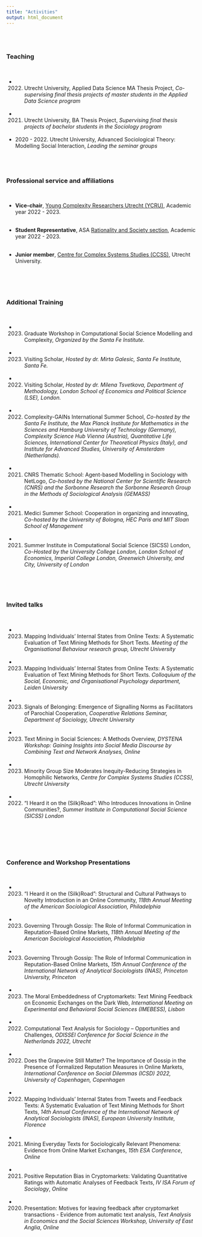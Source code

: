 ```yaml
---
title: "Activities"
output: html_document
---
```


<br/>
<br/>

### Teaching
<br/>

- 2022. Utrecht University, Applied Data Science MA Thesis Project, *Co-supervising final thesis projects of master students in the Applied Data Science program*
<br/>
<br/>

- 2021. Utrecht University, BA Thesis Project, *Supervising final thesis projects of bachelor students in the Sociology program*
<br/>
<br/>

- 2020 - 2022.  Utrecht University, Advanced Sociological Theory: Modelling Social Interaction, *Leading the seminar groups*  
<br/>  
<br/>  
 

### Professional service and affiliations
<br/>

- **Vice-chair**, [Young Complexity Researchers Utrecht (YCRU)](https://www.uu.nl/en/research/centre-for-complex-systems-studies-ccss/about-us/young-complexity-researchers-utrecht-ycru), Academic year
2022 - 2023.
<br/>
<br/>

- **Student Representative**, ASA [Rationality and Society section](https://sites.google.com/site/rationalityandsocietysection/?pli=1), Academic year
2022 - 2023.
<br/>
<br/>

- **Junior member**, [Centre for Complex Systems Studies (CCSS)](https://www.uu.nl/en/research/centre-for-complex-systems-studies-ccss/), Utrecht University. 
<br/>
<br/>
<br/>  
<br/>  
 


### Additional Training
<br/>

- 2023. Graduate Workshop in Computational Social Science Modelling and Complexity, *Organized by the Santa Fe Institute.*
<br/>
<br/>

- 2023. Visiting Scholar, *Hosted by dr. Mirta Galesic, Santa Fe Institute, Santa Fe.*
<br/>
<br/>

- 2022. Visiting Scholar, *Hosted by dr. Milena Tsvetkova, Department of Methodology, London School of Economics and Political Science (LSE), London.*
<br/>
<br/>

- 2022. Complexity-GAINs International Summer School, *Co-hosted by the Santa Fe Institute, the Max Planck Institute for Mathematics in the Sciences and Hamburg University of Technology (Germany), Complexity Science Hub Vienna (Austria), Quantitative Life Sciences, International Center for Theoretical Physics (Italy), and Institute for Advanced Studies, University of Amsterdam (Netherlands).*
<br/>
<br/>

- 2021. CNRS Thematic School: Agent-based Modelling in Sociology with NetLogo, *Co-hosted by the National Center for Scientific Research (CNRS) and the Sorbonne Research the Sorbonne Research Group in the Methods of Sociological Analysis (GEMASS)*
<br/>
<br/>

- 2021. Medici Summer School: Cooperation in organizing and innovating, *Co-hosted by the University of Bologna, HEC Paris and MIT Sloan School of Management*
<br/>
<br/>

- 2021. Summer Institute in Computational Social Science (SICSS) London, *Co-Hosted by the University College London, London School of Economics, Imperial College London, Greenwich University, and City, University of London*

 <br/>  
 <br/> 
 
### Invited talks
<br/>


- 2023. Mapping Individuals’ Internal States from Online Texts: A Systematic Evaluation of Text Mining Methods for Short Texts. *Meeting of the Organisational Behaviour research group, Utrecht University*
<br/>
<br/>

- 2023. Mapping Individuals’ Internal States from Online Texts: A Systematic Evaluation of Text Mining Methods for Short Texts. *Colloquium of the Social, Economic, and Organisational Psychology department, Leiden University*
<br/>
<br/>

- 2023. Signals of Belonging: Emergence of Signalling Norms as Facilitators of Parochial Cooperation, *Cooperative Relations Seminar, Department of Sociology, Utrecht University*
<br/>
<br/>

- 2023. Text Mining in Social Sciences: A Methods Overview, *DYSTENA Workshop: Gaining Insights into Social Media Discourse by Combining Text and Network Analyses, Online*
<br/>
<br/>


- 2023. Minority Group Size Moderates Inequity-Reducing Strategies in Homophilic Networks, *Centre for Complex Systems Studies (CCSS), Utrecht University*
<br/>
<br/>

- 2022. “I Heard it on the (Silk)Road”: Who Introduces Innovations in Online Communities?, *Summer Institute in Computational Social Science (SICSS) London*
<br/>
<br/>

<br/>  
<br/> 
 
### Conference and Workshop Presentations
<br/>


- 2023.	“I Heard it on the (Silk)Road”: Structural and Cultural Pathways to Novelty Introduction in an Online Community, *118th Annual Meeting of the American Sociological Association, Philadelphia*
<br/>
<br/>

- 2023.	Governing Through Gossip: The Role of Informal Communication in Reputation-Based Online Markets, *118th Annual Meeting of the American Sociological Association, Philadelphia*
<br/>
<br/>


- 2023.	Governing Through Gossip: The Role of Informal Communication in Reputation-Based Online Markets, *15th Annual Conference of the International Network of Analytical Sociologists (INAS), Princeton University, Princeton*
<br/>
<br/>


- 2023.	The Moral Embeddedness of Cryptomarkets: Text Mining Feedback on Economic Exchanges on the Dark Web, *International Meeting on Experimental and Behavioral Social Sciences (IMEBESS), Lisbon*
<br/>
<br/>


- 2022. Computational Text Analysis for Sociology – Opportunities and Challenges, *ODISSEI Conference for Social Science in the Netherlands 2022, Utrecht*
<br/>
<br/>

- 2022. Does the Grapevine Still Matter? The Importance of Gossip in the Presence of Formalized Reputation Measures in Online Markets, *International Conference on Social Dilemmas (ICSD) 2022, University of Copenhagen, Copenhagen*
<br/>
<br/>

- 2022. Mapping Individuals’ Internal States from Tweets and Feedback Texts: A Systematic Evaluation of Text Mining Methods for Short Texts, *14th Annual Conference of the International Network of Analytical Sociologists (INAS), European University Institute, Florence*
<br/>
<br/>

- 2021. Mining Everyday Texts for Sociologically Relevant Phenomena: Evidence from Online Market Exchanges, *15th ESA Conference*, *Online*
<br/>
<br/>

- 2021. Positive Reputation Bias in Cryptomarkets: Validating Quantitative Ratings with Automatic Analyses of Feedback Texts, *IV ISA Forum of Sociology*, *Online*
<br/>
<br/>


- 2020. Presentation: Motives for leaving feedback after cryptomarket transactions - Evidence from automatic text analysis, *Text Analysis in Economics and the Social Sciences Workshop, University of East Anglia*, *Online*
 <br/>
 <br/>


